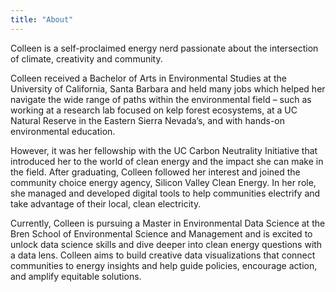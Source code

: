 ```yaml
---
title: "About"
---
```


Colleen is a self-proclaimed energy nerd passionate about the intersection of climate, creativity and community.

Colleen received a Bachelor of Arts in Environmental Studies at the University of California, Santa Barbara and held many jobs which helped her navigate the wide range of paths within the environmental field -- such as working at a research lab focused on kelp forest ecosystems, at a UC Natural Reserve in the Eastern Sierra Nevada's, and with hands-on environmental education.

However, it was her fellowship with the UC Carbon Neutrality Initiative that introduced her to the world of clean energy and the impact she can make in the field. After graduating, Colleen followed her interest and joined the community choice energy agency, Silicon Valley Clean Energy. In her role, she managed and developed digital tools to help communities electrify and take advantage of their local, clean electricity.

Currently, Colleen is pursuing a Master in Environmental Data Science at the Bren School of Environmental Science and Management and is excited to unlock data science skills and dive deeper into clean energy questions with a data lens. Colleen aims to build creative data visualizations that connect communities to energy insights and help guide policies, encourage action, and amplify equitable solutions.
